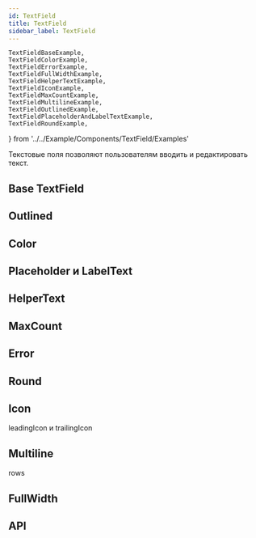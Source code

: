 ```yaml
---
id: TextField
title: TextField
sidebar_label: TextField
---
```


	TextFieldBaseExample,
	TextFieldColorExample,
	TextFieldErrorExample,
	TextFieldFullWidthExample,
	TextFieldHelperTextExample,
	TextFieldIconExample,
	TextFieldMaxCountExample,
	TextFieldMultilineExample,
	TextFieldOutlinedExample,
	TextFieldPlaceholderAndLabelTextExample,
	TextFieldRoundExample,
} from '../../Example/Components/TextField/Examples'

Текстовые поля позволяют пользователям вводить и редактировать текст.

## Base TextField

<TextFieldBaseExample />

## Outlined

<TextFieldOutlinedExample />

## Color

<TextFieldColorExample />

## Placeholder и LabelText

<TextFieldPlaceholderAndLabelTextExample />

## HelperText

<TextFieldHelperTextExample />

## MaxCount

<TextFieldMaxCountExample />

## Error

<TextFieldErrorExample />

## Round

<TextFieldRoundExample />

## Icon

leadingIcon и trailingIcon

<TextFieldIconExample />

## Multiline

rows

<TextFieldMultilineExample />

## FullWidth

<TextFieldFullWidthExample />

## API

<ApiDoc name='TextField' />